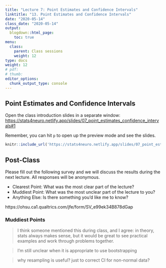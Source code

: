 ```yaml
---
title: "Lecture 7: Point Estimates and Confidence Intervals"
linktitle: "13. Point Estimates and Confidence Intervals"
date: "2020-05-14"
class_date: "2020-05-14"
output:
  blogdown::html_page:
    toc: true
menu:
  class:
    parent: Class sessions
    weight: 12
type: docs
weight: 12
# pdf: 
# thumb: 
editor_options: 
  chunk_output_type: console
---
```


## Point Estimates and Confidence Intervals



Open the class introduction slides in a separate window: <a href="https://stats4neuro.netlify.app/slides/07_point_estimates_confidence_intervals#1" target="_blank">https://stats4neuro.netlify.app/slides/07_point_estimates_confidence_intervals#1</a>

Remember, you can hit `p` to open up the preview mode and see the slides.

```r
knitr::include_url('https://stats4neuro.netlify.app/slides/07_point_estimates_confidence_intervals#1')
```


## Post-Class

Please fill out the following survey and we will discuss the results during the next lecture. All responses will be anonymous.

- Clearest Point: What was the most clear part of the lecture?
- Muddiest Point: What was the most unclear part of the lecture to you?
- Anything Else: Is there something you'd like me to know?

https://ohsu.ca1.qualtrics.com/jfe/form/SV_e99ek34B878dGap


### Muddiest Points

> I think someone mentioned this during class, and I agree: in theory, stats always makes sense, but it would be great to see practical examples and work through problems together.

> I'm still unclear when it is appropriate to use bootstrapping

> why resampling is useful? just to correct CI for non-normal data?